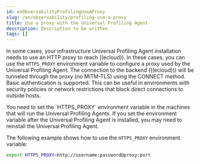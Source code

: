 ```yaml
---
id: enObservabilityProfilingUseAProxy
slug: /en/observability/profiling-use-a-proxy
title: Use a proxy with the Universal Profiling Agent
description: Description to be written
tags: []
---
```


<div id="profiling-use-a-proxy"></div>

In some cases, your infrastructure Universal Profiling Agent installation needs to use an HTTP proxy to reach ((ecloud)).
In these cases, you can use the `HTTPS_PROXY` environment variable to configure a proxy used by the Universal Profiling Agent.
The connection to the backend (((ecloud))) will be tunneled through the proxy (no MITM-TLS) using the CONNECT method.
Basic authentication is supported.
This can be useful in environments with security policies or network restrictions that block direct connections to outside hosts.

<DocCallOut title="Important" color="warning">
You need to set the `HTTPS_PROXY` environment variable in the machines that will run the Universal Profiling Agents. If you set the environment variable after the Universal Profiling Agent is installed, you may need to reinstall the Universal Profiling Agent.
</DocCallOut>

The following example shows how to use the `HTTPS_PROXY` environment variable:

```bash
export HTTPS_PROXY=http://username:password@proxy:port
```

